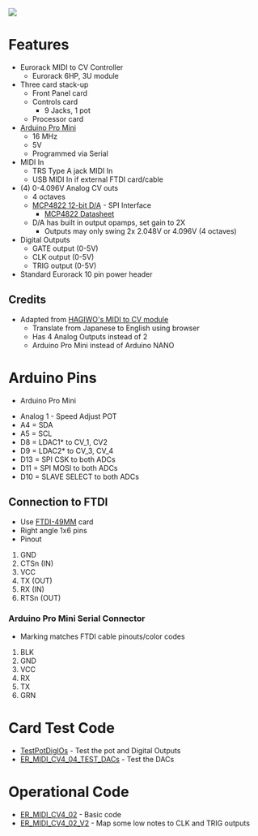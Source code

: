 <img src="http://land-boards.com/blwiki/images/a/a5/ER-MIDI-CV4-02_P1080867-720px.jpg"></img>

= Features =

* Eurorack MIDI to CV Controller
** Eurorack 6HP, 3U module
* Three card stack-up
** Front Panel card
** Controls card
*** 9 Jacks, 1 pot
** Processor card
* [http://land-boards.com/blwiki/index.php?title=Arduino_Pro_Mini Arduino Pro Mini]
** 16 MHz
** 5V
** Programmed via Serial
* MIDI In
** TRS Type A jack MIDI In
** USB MIDI In if external FTDI card/cable
* (4) 0-4.096V Analog CV outs
** 4 octaves
** [https://www.mouser.com/ProductDetail/Microchip-Technology-Atmel/MCP4822-E-P?qs=sGAEpiMZZMtgJDuTUz7Xu5a0A%252BlHhkxt3QSpqvc4zyk%3D MCP4822 12-bit D/A] - SPI Interface
*** [https://www.mouser.com/datasheet/2/268/21953a-8929.pdf MCP4822 Datasheet]
** D/A has built in output opamps, set gain to 2X
*** Outputs may only swing 2x 2.048V or 4.096V (4 octaves)
* Digital Outputs
** GATE output (0-5V)
** CLK output (0-5V)
** TRIG output (0-5V)
* Standard Eurorack 10 pin power header

== Credits ==

* Adapted from [https://note.com/solder_state/n/n17e028497eba HAGIWO's MIDI to CV module]
** Translate from Japanese to English using browser
** Has 4 Analog Outputs instead of 2
** Arduino Pro Mini instead of Arduino NANO

= Arduino Pins =

* Arduino Pro Mini

* Analog 1 - Speed Adjust POT
* A4 = SDA
* A5 = SCL
* D8 = LDAC1* to CV_1, CV2
* D9 = LDAC2* to CV_3, CV_4
* D13 = SPI CSK to both ADCs
* D11 = SPI MOSI to both ADCs
* D10 = SLAVE SELECT to both ADCs

== Connection to FTDI ==

* Use [http://land-boards.com/blwiki/index.php?title=FTDI-49MM FTDI-49MM] card
* Right angle 1x6 pins
* Pinout

# GND
# CTSn (IN)
# VCC
# TX (OUT)
# RX (IN)
# RTSn (OUT)

=== Arduino Pro Mini Serial Connector ===

* Marking matches FTDI cable pinouts/color codes

# BLK
# GND
# VCC
# RX
# TX
# GRN

= Card Test Code =

* [https://github.com/land-boards/lb-Arduino-Code/tree/master/LBCards/SYNTHS/ER_MIDI_CV/TestPotDigIOs TestPotDigIOs] - Test the pot and Digital Outputs
* [https://github.com/land-boards/lb-Arduino-Code/tree/master/LBCards/SYNTHS/ER_MIDI_CV/ER_MIDI_CV4_04_TEST_DACs ER_MIDI_CV4_04_TEST_DACs] - Test the DACs

= Operational Code =

* [https://github.com/land-boards/lb-Arduino-Code/tree/master/LBCards/SYNTHS/ER_MIDI_CV/ER_MIDI_CV4_02 ER_MIDI_CV4_02] - Basic code
* [https://github.com/land-boards/lb-Arduino-Code/tree/master/LBCards/SYNTHS/ER_MIDI_CV/ER_MIDI_CV4_02_V2 ER_MIDI_CV4_02_V2] - Map some low notes to CLK and TRIG outputs
